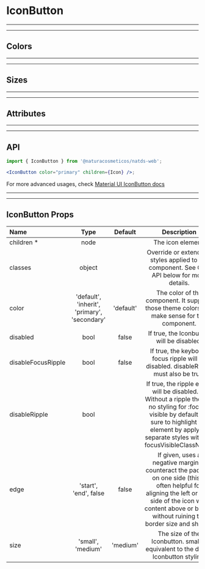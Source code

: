 
# IconButton

---

---

## Colors

<Provider theme={themes.natura.light}>
  <ComponentWithLabel componentList={colors} />
</Provider>

---

---

## Sizes

<Provider theme={themes.natura.light}>
  <ComponentWithLabel componentList={sizes} />
</Provider>

---

---

## Attributes

<Provider theme={themes.natura.light}>
  <ComponentWithLabel componentList={attributes} />
</Provider>

---

---

## API

```jsx highlight-line="2"
import { IconButton } from '@naturacosmeticos/natds-web';

<IconButton color="primary" children={Icon} />;
```

For more advanced usages, check [Material UI IconButton docs](https://material-ui.com/components/buttons/#icon-buttons)

---

---

## IconButton Props

| Name               |                     Type                     |  Default  |                                                                                                      Description                                                                                                       |
| :----------------- | :------------------------------------------: | :-------: | :--------------------------------------------------------------------------------------------------------------------------------------------------------------------------------------------------------------------: |
| children \*        |                     node                     |           |                                                                                                   The icon element.                                                                                                    |
| classes            |                    object                    |           |                                                              Override or extend the styles applied to the component. See CSS API below for more details.                                                               |
| color              | 'default', 'inherit', 'primary', 'secondary' | 'default' |                                                             The color of the component. It supports those theme colors that make sense for this component.                                                             |
| disabled           |                     bool                     |   false   |                                                                                       If true, the Iconbutton will be disabled.                                                                                        |
| disableFocusRipple |                     bool                     |   false   |                                                                 If true, the keyboard focus ripple will be disabled. disableRipple must also be true.                                                                  |
| disableRipple      |                     bool                     |           |    If true, the ripple effect will be disabled. ⚠️ Without a ripple there is no styling for :focus-visible by default. Be sure to highlight the element by applying separate styles with the focusVisibleClassName.    |
| edge               |            'start', 'end', false             |   false   | If given, uses a negative margin to counteract the padding on one side (this is often helpful for aligning the left or right side of the icon with content above or below, without ruining the border size and shape). |
| size               |              'small', 'medium'               | 'medium'  |                                                                    The size of the Iconbutton. small is equivalent to the dense Iconbutton styling.                                                                    |
